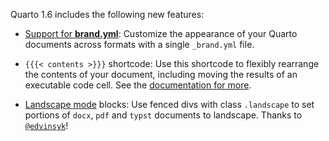Quarto 1.6 includes the following new features:

- [Support for **brand.yml**](/docs/authoring/brand.qmd): Customize the appearance of your Quarto documents across formats with a single `_brand.yml` file.

- `{{{< contents >}}}` shortcode: Use this shortcode to flexibly rearrange the contents of your document, including moving the results of an executable code cell. See the [documentation for more](/docs/authoring/contents.qmd).

- [Landscape mode](/docs/authoring/article-layout.qmd#landscape-mode) blocks: Use fenced divs with class `.landscape` to set portions of `docx`, `pdf` and `typst` documents to landscape. Thanks to [`@edvinsyk`](https://github.com/edvinsyk)!